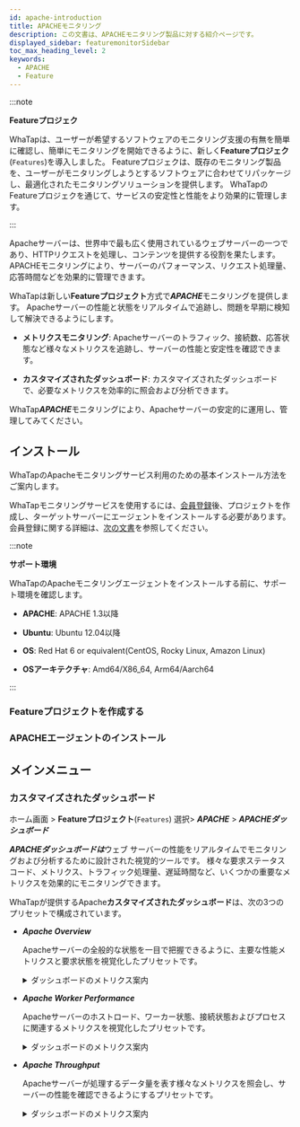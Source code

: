 ```yaml
---
id: apache-introduction
title: APACHEモニタリング
description: この文書は、APACHEモニタリング製品に対する紹介ページです。
displayed_sidebar: featuremonitorSidebar
toc_max_heading_level: 2
keywords:
  - APACHE
  - Feature
---
```



:::note

**Featureプロジェク**<ScrollToLink anchor='feature-project' />

WhaTapは、ユーザーが希望するソフトウェアのモニタリング支援の有無を簡単に確認し、簡単にモニタリングを開始できるように、新しく**Featureプロジェク**(<code class='Features'>Features</code>)を導入しました。 Featureプロジェクは、既存のモニタリング製品を、ユーザーがモニタリングしようとするソフトウェアに合わせてリパッケージし、最適化されたモニタリングソリューションを提供します。 WhaTapのFeatureプロジェクを通じて、サービスの安定性と性能をより効果的に管理します。 

:::

Apacheサーバーは、世界中で最も広く使用されているウェブサーバーの一つであり、HTTPリクエストを処理し、コンテンツを提供する役割を果たします。 APACHEモニタリングにより、サーバーのパフォーマンス、リクエスト処理量、応答時間などを効果的に管理できます。

WhaTapは新しい**Featureプロジェクト**方式で***APACHE***モニタリングを提供します。 Apacheサーバーの性能と状態をリアルタイムで追跡し、問題を早期に検知して解決できるようにします。

- **メトリクスモニタリング**: Apacheサーバーのトラフィック、接続数、応答状態など様々なメトリクスを追跡し、サーバーの性能と安定性を確認できます。

- **カスタマイズされたダッシュボード**: カスタマイズされたダッシュボードで、必要なメトリクスを効率的に照会および分析できます。

WhaTap***APACHE***モニタリングにより、Apacheサーバーの安定的に運用し、管理してみてください。

## インストール

WhaTapのApacheモニタリングサービス利用のための基本インストール方法をご案内します。 

WhaTapモニタリングサービスを使用するには、[会員登録](https://www.whatap.io/ja/signup/)後、プロジェクトを作成し、ターゲットサーバーにエージェントをインストールする必要があります。 会員登録に関する詳細は、[次の文書](../account/account-manage)を参照してください。 

:::note 

**サポート環境**<ScrollToLink anchor='APACHE-supported-env' />

WhaTapのApacheモニタリングエージェントをインストールする前に、サポート環境を確認します。 

- **APACHE**: APACHE 1.3以降

- **Ubuntu**: Ubuntu 12.04以降

- **OS**: Red Hat 6 or equivalent(CentOS, Rocky Linux, Amazon Linux)

- **OSアーキテクチャ**: Amd64/X86_64, Arm64/Aarch64

:::

### Featureプロジェクトを作成する


<Createprojectv2 />

### APACHEエージェントのインストール

<InstallFeature name='APACHE エージェントインストール' />

## メインメニュー

### カスタマイズされたダッシュボード

ホーム画面 > **Featureプロジェクト**(<code class='Features'>Features</code>) 選択> ***APACHE*** > ***APACHEダッシュボード***

***APACHEダッシュボードは***ウェブ サーバーの性能をリアルタイムでモニタリングおよび分析するために設計された視覚的ツールです。 様々な要求ステータスコード、メトリクス、トラフィック処理量、遅延時間など、いくつかの重要なメトリクスを効果的にモニタリングできます。 

WhaTapが提供するApache**カスタマイズされたダッシュボード**は、次の3つのプリセットで構成されています。 

- ***Apache Overview***

  Apacheサーバーの全般的な状態を一目で把握できるように、主要な性能メトリクスと要求状態を視覚化したプリセットです。 

  <details>
  <summary>ダッシュボードのメトリクス案内</summary>

  #### ***Apache Requests Status Code***

  <HttpStatus />

  #### ***Apache Metrics***

  - ***Apache Busy Workers***: リクエストを処理中のワーカーの数を表示します。

  - ***Apache Idle Workers***: 待機中のワーカーの数を表示します。 

  - ***Request Per Sec***: 1秒当たりに処理されたリクエストの数を表示します。 

  - ***Bytes Per Sec***: 1秒当たりの送信データ量を表示します。 

  - ***Bytes Per Request***: リクエストごとに送信されたデータ量を表示します。 

  - ***Connections***: サーバーに接続されているクライアントの合計数を表示します。 

  - ***Apache Scoreboard Waiting***: Apache scoreboardで、接続を待っている状態のリクエスト数を表示します。 

  #### ***Domain Throughput***

  - ***Response Bytes SUM***: サーバーが処理した合計応答バイト数を表示します。 

  - ***Latency Average***: 平均の応答遅延時間を表示します。 

  </details>

- ***Apache Worker Performance***

  Apacheサーバーのホストロード、ワーカー状態、接続状態およびプロセスに関連するメトリクスを視覚化したプリセットです。 

  <details>
  <summary>ダッシュボードのメトリクス案内</summary>

  #### ***Host Load***

  - ***CPULoad***: 現在のシステムの合計CPU負荷を表示します。

  - ***CPUUser***: ユーザーモードで使用されたCPU時間比を表示します。 

  - ***CPUSystem***: システムモードで使用されたCPU時間比を表示します。 

  - ***CPUChildrenUser***: 子プロセスのユーザーモードで使用されたCPU時間を表示します。

  - ***CPUChildrenSystem***: 子プロセスのシステムモードで使用されたCPU時間を表示します。

  #### ***Workers***

  - ***BusyWorkers***: 現在リクエストを処理している忙しいワーカー数を表示します。 

  - ***IdleWorkers***: 現在待機中のワーカーの数を表示します。 

  - ***GracefulWorkers***: 徐々に終了しているワーカーの数を表示します。 

  #### ***Connections***

  - ***ConnsTotal***: サーバーに接続されているクライアントの合計数を表示します。 

  - ***ConnsAsyncWriting***: 非同期でデータをクライアントに書き込んでいる接続の数を表示します。

  - ***ConnsAsyncClosing***: 非同期で接続を終了している状態の接続数を表示します。

  - ***ConnsAsyncKeepAlive***: 非同期で接続を維持している状態の接続数を表示します。 

  #### ***Apache Server***

  - ***Processes***: サーバーで実行されているApacheプロセスの数を表示します。 

  - ***Stopping***: 終了中のApacheプロセス数を表示します。 

  - ***ParentServerMPMGeneration***: ApacheのMPM(Multi-Processing Module) 世帯番号を表示します。 Apacheは、様々な方法でリクエストを処理できますが、この値はその世帯の変更を追跡するために使用されます。

  - ***ParentServerConfigGeneration***: サーバー設定が変更された後に再ロードされた回数を表示します。 設定の変更後にサーバーが再起動したり、設定を適用したりする頻度が分かります。

  </details>

- ***Apache Throughput*** 

  Apacheサーバーが処理するデータ量を表す様々なメトリクスを照会し、サーバーの性能を確認できるようにするプリセットです。 

  <details>
  <summary>ダッシュボードのメトリクス案内</summary>

  #### ***Throughput***

  - ***TotalBytes***: サーバーが処理した合計バイト数を表示します。 これは、サーバーが処理したデータ量を確認する重要なメトリクスです。

  - ***TotalAccesses***: サーバーが処理したリクエストの合計数を表示します。 トラフィック全体を把握するのに役立つメトリクスです。

  - ***TotalDuration***: すべてのリクエストに対してサーバーが使用した合計時間(ミリ秒)を表示します。 リクエストの処理に必要な合計時間を確認できます。

  - ***BytesPerSec***: 1秒当たりの処理されたデータバイト数を表示します。 サーバーのデータ処理速度を確認できます。

  - ***BytesPerReq***: リクエストごとに処理されたバイト数を表示します。 各リクエストが処理したデータ量を分析するのに役立ちます。

  - ***ReqPerSec***: 1秒当たりに処理されたリクエスト数を表示します。 サーバーのリクエスト処理速度をリアルタイムでモニタリングできます。

  - ***DurationPerReq***: リクエストごとの処理にかかった時間を表示します。 このメトリクスにより、応答の遅延時間を特定できます。

  #### ***Score Boards***

  - ***scboard_open***: 現在開いているワーカーの数を表示します。 ワーカーがリクエストを処理するために準備された状態です。

  - ***scboard_reading***: リクエストデータを読み込んでいるワーカーの数を表示します。 クライアントからデータを受信している状態です。

  - ***scboard_sending***: 応答データを送信しているワーカーの数を表示します。 クライアントにデータを転送している状態です。

  - ***scboard_waiting***: リクエストを待っているワーカーの数を表示します。 Keep-alive状態で接続が維持されており、新しいリクエストを待っている状態です。

  - ***scboard_dnslookup***: DNS照会作業中のワーカー数を表示します。

  - ***scboard_starting***: 新しく開始されているワーカー数を表示します。 新しいプロセスが作成されるか、ワーカーが初期化されている状態です。

  - ***scboard_idle_cleanup***: 待機中のワーカーを整理するステータスを表示します。

  - ***scboard_keepalive***: Keep-alive状態で接続が維持されているワーカーの数を表示します。

  </details>
